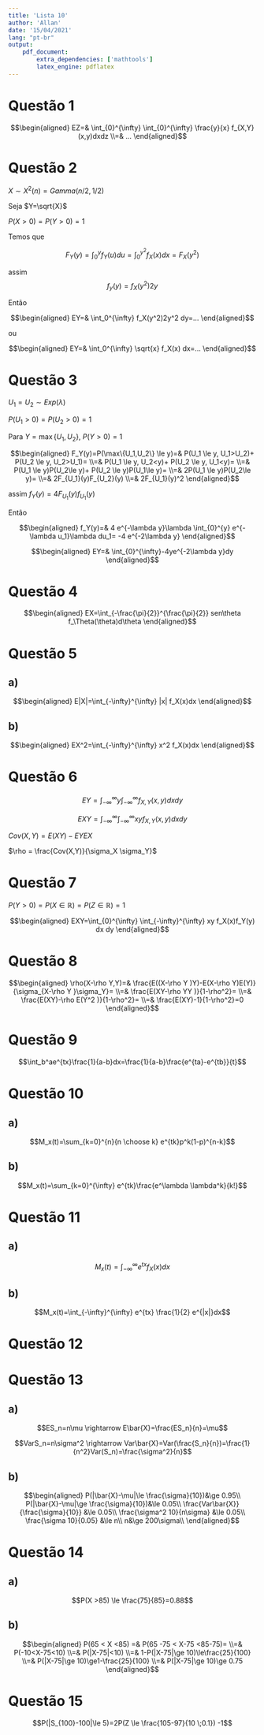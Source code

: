 ```yaml
---
title: 'Lista 10'
author: 'Allan'
date: '15/04/2021'
lang: "pt-br"
output: 
    pdf_document: 
        extra_dependencies: ['mathtools']
        latex_engine: pdflatex
---
```


# Questão 1


$$\begin{aligned}
  EZ=&
  \int_{0}^{\infty} \int_{0}^{\infty} \frac{y}{x} f_{X,Y}(x,y)dxdz
  \\=&
  ...
\end{aligned}$$

# Questão 2

$X\sim X^2(n)=Gamma(n/2,1/2)$

Seja $Y=\sqrt{X}$

$P(X>0)=P(Y>0)=1$

Temos que

$$F_Y(y)=\int_0^y f_Y(u)du=\int_0^{y^2}f_X(x)dx=F_X(y^2)$$

assim $$f_y(y)=f_X(y^2)2y$$

Então

$$\begin{aligned}
  EY=&
  \int_0^{\infty}
  f_X(y^2)2y^2 dy=...
\end{aligned}$$

ou

$$\begin{aligned}
  EY=&
  \int_0^{\infty}
  \sqrt{x}
  f_X(x) dx=...
\end{aligned}$$


# Questão 3

$U_1=U_2\sim Exp(\lambda)$

$P(U_1>0)=P(U_2>0)=1$

Para $Y=\max\{U_1,U_2\}$, $P(Y>0)=1$


$$\begin{aligned}
  F_Y(y)=P(\max\{U_1,U_2\} \le y)=&
  P(U_1 \le y, U_1>U_2)+ P(U_2 \le y, U_2>U_1)=
  \\=&
  P(U_1 \le y, U_2<y)+ P(U_2 \le y, U_1<y)=
  \\=&
  P(U_1 \le y)P(U_2\le y)+ P(U_2 \le y)P(U_1\le y)=
  \\=&
  2P(U_1 \le y)P(U_2\le y)=
  \\=&
  2F_{U_1}(y)F_{U_2}(y)
  \\=&
  2F_{U_1}(y)^2
\end{aligned}$$

assim $f_Y(y)=4F_{U_1}(y)f_{U_1}(y)$

Então

$$\begin{aligned}
  f_Y(y)=&
  4
  e^{-\lambda y}\lambda
  \int_{0}^{y}
   e^{-\lambda u_1}\lambda du_1=
   -4
   e^{-2\lambda y}
\end{aligned}$$

$$\begin{aligned}
  EY=&
  \int_{0}^{\infty}-4ye^{-2\lambda y}dy
\end{aligned}$$

# Questão 4

$$\begin{aligned}
  EX=\int_{-\frac{\pi}{2}}^{\frac{\pi}{2}} sen\theta f_\Theta(\theta)d\theta
\end{aligned}$$

# Questão 5

## a)

$$\begin{aligned}
  E|X|=\int_{-\infty}^{\infty} |x| f_X(x)dx
\end{aligned}$$

## b)

$$\begin{aligned}
  EX^2=\int_{-\infty}^{\infty} x^2 f_X(x)dx
\end{aligned}$$

# Questão 6

$$EY=\int_{-\infty}^{\infty} y \int_{-\infty}^{\infty} f_{X,Y}(x,y)dxdy$$

$$EXY= \int_{-\infty}^{\infty} \int_{-\infty}^{\infty} xy f_{X,Y}(x,y)dxdy$$

$Cov(X,Y)=E(XY)-EYEX$

$\rho = \frac{Cov(X,Y)}{\sigma_X \sigma_Y}$

# Questão 7

$P(Y>0)=P(X\in\mathbb{R})=P(Z\in\mathbb{R})=1$

$$\begin{aligned}
  EXY=\int_{0}^{\infty} \int_{-\infty}^{\infty} xy f_X(x)f_Y(y) dx dy
\end{aligned}$$

# Questão 8

$$\begin{aligned}
  \rho(X-\rho Y,Y)=&
  \frac{E((X-\rho Y )Y)-E(X-\rho Y)E(Y)}{\sigma_{X-\rho Y }\sigma_Y}=
  \\=&
  \frac{E(XY-\rho YY )}{1-\rho^2}=
  \\=&
  \frac{E(XY)-\rho E(Y^2 )}{1-\rho^2}=
  \\=&
  \frac{E(XY)-1}{1-\rho^2}=0
\end{aligned}$$

# Questão 9

$$\int_b^ae^{tx}\frac{1}{a-b}dx=\frac{1}{a-b}\frac{e^{ta}-e^{tb}}{t}$$

# Questão 10

## a)

$$M_x(t)=\sum_{k=0}^{n}{n \choose k} e^{tk}p^k(1-p)^{n-k}$$

## b)

$$M_x(t)=\sum_{k=0}^{\infty} e^{tk}\frac{e^\lambda \lambda^k}{k!}$$

# Questão 11

## a)

$$M_x(t)=\int_{-\infty}^{\infty} e^{tx} f_X(x)dx$$

## b)

$$M_x(t)=\int_{-\infty}^{\infty} e^{tx} \frac{1}{2} e^{|x|}dx$$

# Questão 12

# Questão 13

## a)

$$ES_n=n\mu \rightarrow E\bar{X}=\frac{ES_n}{n}=\mu$$

$$VarS_n=n\sigma^2 \rightarrow Var\bar{X}=Var(\frac{S_n}{n})=\frac{1}{n^2}Var(S_n)=\frac{\sigma^2}{n}$$

## b)



$$\begin{aligned}
  P(|\bar{X}-\mu|\le \frac{\sigma}{10})&\ge 0.95\\
  P(|\bar{X}-\mu|\ge \frac{\sigma}{10})&\le 0.05\\
  \frac{Var\bar{X}}{\frac{\sigma}{10}} &\le 0.05\\
  \frac{\sigma^2 10}{n\sigma} &\le 0.05\\
  \frac{\sigma 10}{0.05} &\le n\\
   n&\ge  200\sigma\\
\end{aligned}$$

# Questão 14

## a)

$$P(X >85) \le \frac{75}{85}=0.88$$

## b)

$$\begin{aligned}
  P(65 < X <85) =& 
  P(65 -75 < X-75 <85-75)=
  \\=&
  P(-10<X-75<10)
  \\=&
  P(|X-75|<10)
  \\=&
  1-P(|X-75|\ge 10)\le\frac{25}{100}
  \\=&
  P(|X-75|\ge 10)\ge1-\frac{25}{100}
  \\=&
  P(|X-75|\ge 10)\ge 0.75
\end{aligned}$$

# Questão 15

$$P(|S_{100}-100|\le 5)=2P(Z \le \frac{105-97}{10 \;0.1}) -1$$

